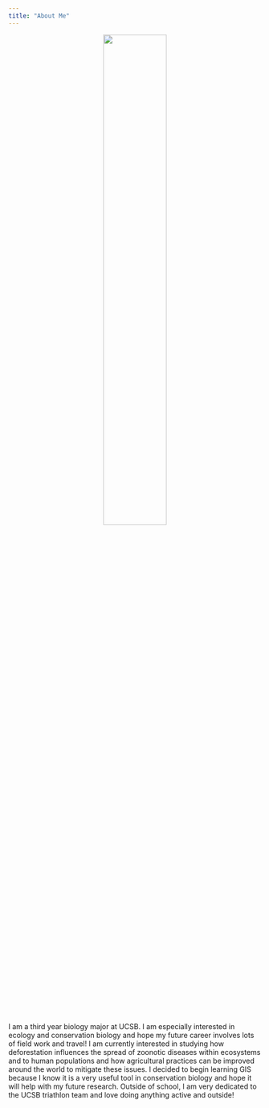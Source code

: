 ```yaml
---
title: "About Me"
---
```

  
<center>
![ ](./img/Face.jpeg){width="50%"}
</center>





  
I am a third year biology major at UCSB. I am especially interested in ecology and conservation biology and hope my future career involves lots of field work and travel! I am currently interested in studying how deforestation influences the spread of zoonotic diseases within ecosystems and to human populations and how agricultural practices can be improved around the world to mitigate these issues. I decided to begin learning GIS because I know it is a very useful tool in conservation biology and hope it will help with my future research. Outside of school, I am very dedicated to the UCSB triathlon team and love doing anything active and outside! 









